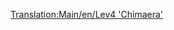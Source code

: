 [[Translation:Main/en/Lev4 'Chimaera']]{{en/-}}{{Template:Train/Fr
|Nom='Chimaera' niveau 4
|Image=[[File:en/Lev4chimaerarhead.png]]
|Coût=111 328£ (222 656$)
|Vitesse=643 km/h (402 mph)
|Poids=300 t
|Puissance=20 000 cv (14.914 kW)
|Entretien=3 584£ (7 168$)
|Conception=2038
|Vie=20
|Capacité=N/A
|Description=La locomotive la plus rapide du jeu. C'est un train à double tête.

Utiliser cette locomotive à son plein potentiel peut vous donner quelques maux de tête tard dans le jeu. Comme il présente une augmentation de 33% de la vitesse par rapport au niveau 3, vous devrez soit construire des dérivations dans votre réseau, ou mettre à jour toute votre flotte - ce qui ne fonctionne que si vous avez maximisé la longueur de vos gares déjà avec le niveau 3.
|Réalité=Aucun équivalent réel n'a été trouvé pour ce train. Peut-être dans quelques années, quand le MagLev sera devenue une technologie concrète, vous trouverez ici une locomotive MagLev de quatrième génération. Le train ressemble aux trains [http://www.transrapid.de Transrapid] 9(?), tout comme au [http://starwars.wikia.com/wiki/StarSpeeder_3000 Starspeeder 3000] de l'attraction Star Tours de Disney.

Comme c'est la seule locomotive maglev multi-têtes, "Chimère" est un bon nom pour elle!
}}